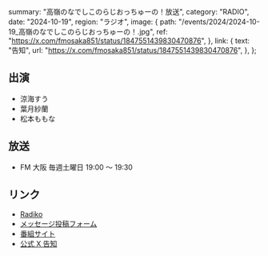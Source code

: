   summary: "高嶺のなでしこのらじおっちゅーの！放送",
  category: "RADIO",
  date: "2024-10-19",
  region: "ラジオ",
  image: {
    path: "/events/2024/2024-10-19_高嶺のなでしこのらじおっちゅーの！.jpg",
    ref: "https://x.com/fmosaka851/status/1847551439830470876",
  },
  link: {
    text: "告知",
    url: "https://x.com/fmosaka851/status/1847551439830470876",
  },
};

## 出演

- 涼海すう
- 葉月紗蘭
- 松本ももな

## 放送

- FM 大阪 毎週土曜日 19:00 ～ 19:30

## リンク

- [Radiko](https://radiko.jp/share/?sid=FMO&t=20241005190000)
- [メッセージ投稿フォーム](https://fmosaka.futureartist.net/enquete/354047)
- [番組サイト](https://www.fmosaka.net/_ct/17722199)
- [公式 X 告知](https://x.com/takanenofficial/status/1836979149044600863)
